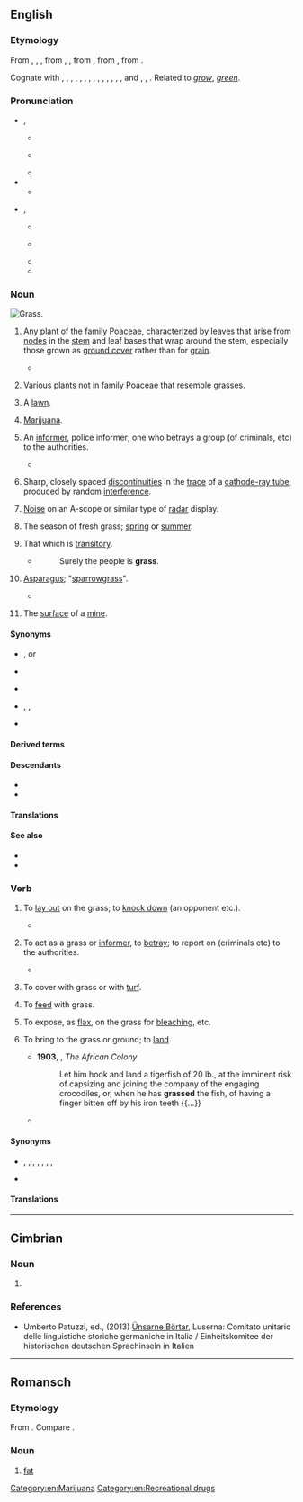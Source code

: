 {{also|Grass}}
==English==
{{wikipedia}}

===Etymology===
{{root|en|ine-pro|*gʰreh₁-}}
From {{inh|en|enm|gras}}, {{m|enm|gres}}, {{m|enm|gers}}, from {{inh|en|ang|græs}}, {{m|ang|gærs||grass, blade of grass, herb, young corn, hay, plant; pasture}}, from {{inh|en|gmw-pro|*gras||grass}}, from {{inh|en|gem-pro|*grasą||grass}}, from {{inh|en|ine-pro|*gʰreh₁-||to grow}}.

{{rel-top|cognates}}
Cognate with {{cog|sco|girs}}, {{m|sco|gers}}, {{m|sco|gress||grass}}, {{cog|frr|gäärs}}, {{m|frr|geers||grass}}, {{cog|stq|Gäärs||grass}}, {{cog|fy|gers||grass}}, {{cog|nds|Gras||grass}}, {{cog|nl|gras||grass, turf, pasture}}, {{cog|de|Gras||grass, weed}}, {{cog|da|græs||grass}}, {{cog|sv|gräs||grass}}, {{cog|nb|gress||grass}}, {{cog|fo|-}}, {{cog|is|-}} and {{cog|nn|gras||grass}}, {{cog|la|herba||plant, weed, grass}}, {{cog|sq|grath||grass blade, spike}}. Related to ''[[grow]]'', ''[[green]]''.
{{rel-bottom}}

===Pronunciation===
* {{enPR|gräs}}, {{IPA|en|/ɡɹɑːs/}}
** {{a|RP}} {{IPA|en|[ɡɹ̠ɑːs]}}
** {{a|AU|NZ}} {{IPA|en|[ɡɹ̠äːs]|[ɡɹ̠ɐːs]}}
** {{audio|en|En-uk-grass.ogg|Audio (UK)}}
* {{audio|en|LL-Q1860 (eng)-Back ache-grass.wav|Audio}}
** {{rhymes|en|ɑːs}}
* {{enPR|grăs}}, {{IPA|en|/ɡɹæs/}}
** {{a|US|Canada}} {{IPA|en|[ɡɹ̠æs]|[ɡɹ̠ɛəs]|[ɡɹ̠eəs]}}
** {{a|Northern England|Ireland}} {{IPA|en|[ɡɹ̠as]|[ɡɹ̠æs]}}
** {{audio|en|en-us-grass.ogg|Audio (US)}}
** {{rhymes|en|æs}}

===Noun===
[[Image:Grass-JW.jpg|thumb|right|Grass.]]
{{en-noun|~}}

# {{lb|en|countable|uncountable}} Any [[plant]] of the [[family]] [[Poaceae]], characterized by [[leaf|leaves]] that arise from [[node]]s in the [[stem]] and leaf bases that wrap around the stem, especially those grown as [[ground cover]] rather than for [[grain]].
#* {{quote-book|en|year=1913|author={{w|Joseph C. Lincoln}}
|title=[http://openlibrary.org/works/OL5535161W Mr. Pratt's Patients]|chapter=1
|passage='Twas early June, the new '''grass''' was flourishing everywheres, the posies in the yard—peonies and such—in full bloom, the sun was shining, and the water of the bay was blue, with light green streaks where the shoal showed.}}
# {{lb|en|countable}} Various plants not in family Poaceae that resemble grasses.
# {{lb|en|uncountable}} A [[lawn]].
# {{lb|en|uncountable|slang}} [[marijuana|Marijuana]].
# {{lb|en|countable|Britain|slang}} An [[informer]], police informer; one who betrays a group (of criminals, etc) to the authorities.
#* {{quote-book|en|title=Coding of a Concrete Animal|page=215|author=Paul Knight|year=2007|passage=He was a '''grass''' and an arse lick and he didn't do it for him, he did it for his brother, because if Vaughan had hit him especially with his mallet, Mark was the kind of lowlife that would have pressed charges and then that's a whole different problem.}}
#:{{ux|en|What just happened must remain secret. Don't be a '''grass''.}}
# {{lb|en|uncountable|physics}} Sharp, closely spaced [[discontinuity|discontinuities]] in the [[trace]] of a [[cathode-ray tube]], produced by random [[interference]].
# {{lb|en|uncountable|slang}} [[noise|Noise]] on an A-scope or similar type of [[radar]] display.
# The season of fresh grass; [[spring]] or [[summer]].
# {{lb|en|obsolete|figurative}} That which is [[transitory]].
#* {{RQ:KJV|Isaiah|40|7}}
#*: Surely the people is '''grass'''.
# {{lb|en|countable|folk etymology}} [[asparagus|Asparagus]]; "[[sparrowgrass]]".
#* {{quote-book|en|year=1769|author={{w|Hannah Glasse}}
|title=[https://books.google.ca/books?id=L51gAAAAcAAJ&dq=the%20art%20of%20cookery%201765&pg=PR2#v=onepage&q=the%20art%20of%20cookery%201765&f=false [[Wikipedia:The Art of Cookery made Plain and Easy|The Art of Cookery made Plain and Easy]]]|edition=9th|page=195
|passage='Have ready a hundred of ſmall '''graſs''' boiled, then ſave tops enough to ſtick the rolls with, the reſt cut ſmall and put into the cream, fill the loaves with them.'}}
# {{lb|en|mining}} The [[surface]] of a [[mine]].

====Synonyms====
* {{sense|Poaceae}} {{ll|mul|Gramineae}} {{qualifier|alternative name}}, or {{seeSynonyms|en|grass|sense=1|nocap=1}}
* {{sense|marijuana}} {{seeSynonyms|en|marijuana|sense=1}}
* {{sense|informant}} {{seeSynonyms|en|informant|sense=1}}
* {{sense|spring}} {{l|en|breakup}}, {{l|en|spring}}, {{l|en|springtime}}
* {{sense|that which is transitory}} {{l|en|ephemera}}

====Derived terms====
{{der4|en|title=Terms derived from ''grass'' (noun)
|Aleppo grass
|Antarctic hair grass
|beachgrass
|[[bentgrass]], [[bent grass]]
|Bermuda grass
|bluegrass
|bluestem grass
|deergrass
|gama grass
|goatgrass
|goosegrass
|grassbird
|grasscutting
|grass box
|grass court
|grasscycle
|grasseater
|grassfinch
|goosegrass
|[[grass fire]], [[grassfire]]
|grass-green
|grass-grown
|grass hockey
|grasshook
|grasshopper
|grass jelly
|grassland
|grassless
|grasslike
|grass of Parnassus
|grassplot
|grass roots
|grass script
|grass skirt
|grass snake
|grass top
|grass trap
|grass tree
|grass widow
|grass widower
|grasswren
|grassy
|Johnson grass
|kick into the long grass
|lemongrass
|let the grass grow under one's feet
|marram grass
|marsh grass
|muttongrass
|one's ass is grass
|pinegrass
|quackgrass
|redtop grass
|ryegrass
|scutch grass
|smutgrass
|[[spear grass]], [[speargrass]]
|squirrel grass
|supergrass
|sweetgrass
|Sweet Grass County
|switchgrass
|wiregrass
|witchgrass
|yardgrass
}}

====Descendants====
* {{desc|tpi|gras|alts=1}}
* {{desc|bor=1|hif|giraas}}

====Translations====
{{trans-top|ground cover plant}}
{{multitrans|data=
* Abenaki: {{tt|abe|mskiko}}
* Abkhaz: {{tt|ab|аҳәа|sc=Cyrl}}
* Adyghe: {{tt|ady|уцы}}, {{tt|ady|уц}} {{qualifier|Shapsug}}
* Afrikaans: {{tt+|af|gras}}
* Aguaruna: {{tt|agr|dupa}}
* Ahtna: {{tt|aht|tłʼogh}}
* Akhvakh: {{tt|akv|жоми|tr=žomi}}
* Akkadian: {{tt|akk|𒌑𒇷𒀀𒊬|tr=dīšu}}
* Albanian: {{tt+|sq|bar|m}}
* Aleut: {{tt|ale|qiigax̂}}
* Amharic: {{tt|am|ሣር}}
* Andi: {{tt|ani|кӏвордо|tr=ḳʷordo}}
* Arabic: {{tt+|ar|حَشِيش|m}}, {{tt+|ar|عُشْب|m}}
*: Egyptian Arabic: {{tt|arz|نجيلة|tr=negila|sc=Arab}}
*: Juba Arabic: {{tt|pga|gesh}}
*: Moroccan Arabic: {{tt|ary|ربيع|m|tr=rbīʿ}}
* Aragonese: {{tt+|an|yerba|f}}
* Araki: {{tt|akr|juvu}}
* Aramaic:
*: Classical Syriac: {{tt|syc|ܥܡܝܪܐ|m|tr=ˁmīrā}}
* Archi: {{tt|aqc|гьоти|tr=hoti}}
* Armenian: {{tt+|hy|խոտ}}
* Aromanian: {{tt|rup|earbã|f}}, {{tt|rup|iarbã|f}}
* Assamese: {{tt|as|ঘাঁহ}}
* Asturian: {{tt+|ast|yerba|f}}
* Azerbaijani: {{tt+|az|Azerbaijaniot}}
* Bashkir: {{tt|ba|үлән|sc=Cyrl}}
* Basque: {{tt|eu|belar}}
* Bavarian: {{tt|bar|gròs}}, {{tt|bar|groos}} {{qualifier|Timau}}
* Beaver: {{tt|bea|tl’uge}}
* Belarusian: {{tt|be|трава́|f|sc=Cyrl}}
* Bengali: {{tt|bn|ঘাস}}, {{tt|bn|তৃণ}}
* Bikol Central:
*: Bikol Legazpi: {{tt|bcl|awot}}
*: Bikol Naga: {{tt|bcl|duot}}
* Biao: {{tt|byk|jɔk¹⁰}}
* Bobongko: {{tt|bgb|bombang}}
* Bouyei: {{tt|pcc|nyal}}
* Breton: {{tt+|br|geot|f}}, {{tt+|br|geotenn|f}}, {{tt+|br|gwelt|f}}
* Bulgarian: {{tt+|bg|трева́|f|sc=Cyrl}}
* Burmese: {{tt+|my|မြက်|sc=Mymr}}
* Burun: {{tt|bdi|luum}} {{qualifier|Malak}}
* Cahuilla: {{tt|chl|samat}}
* Carolinian: {{tt|cal|fitil}}
* Carrier: {{tt|crx|tl'o}}
* Catalan: {{tt+|ca|herba|f}}
* Catawba: {{tt|chc|sarak}}
* Cebuano: {{tt|ceb|balili}}
* Central Atlas Tamazight: {{tt|tzm|ⵜⵓⴳⴰ|f}}
* Central Melanau: {{tt|mel|sek}}, {{tt|mel|ruput}}
* Chakma: {{tt|ccp|𑄊𑄌𑄴|tr=ghāc|sc=Cakm}}
* Chamicuro: {{tt|ccc|c̈homajshi}}
* Chechen: {{tt|ce|буц}}
* Cheke Holo: {{tt|mrn|ḡreʼi}}
* Cherokee: {{tt|chr|ᎧᏁᏍᎦ}}
* Chichewa: {{tt|ny|udzu|c14}}
* Chinese:
*: Cantonese: {{tt+|yue|草|tr=cou2|sc=Hani}}
*: Dungan: {{tt|dng|цо}}
*: Hakka: {{tt|hak|草|tr=chhó}}
*: Mandarin: {{tt+|cmn|草|tr=cǎo|sc=Hani}}, {{tt+|cmn|青草|tr=qīngcǎo|sc=Hani}}, {{tt+|cmn|雜草}}, {{tt+|cmn|杂草|tr=zácǎo}}
*: Min Dong: {{tt|cdo|草|tr=chāu}}
*: Min Nan: {{tt+|nan|草|tr=chháu}}
*: Wu: {{tt|wuu|草|tr=tshau}}
* Chipewyan: {{tt|chp|tł’ok}}
* Chukchi: {{tt|ckt|въэй|tr=v'ej}}, {{tt|ckt|въагԓыӈын|tr=v'aglyṇyn}}
* Chuukese: {{tt|chk|fetin}}
* Chuvash: {{tt|cv|курӑк}}
* Cimbrian: {{tt|cim|gras|m}}
* Comanche: {{tt|com|sunipʉ}}
* Cornish: {{tt|kw|gwels|f}}
* Corsican: {{tt+|co|erba|f}}, {{tt+|co|arba|f}}
* Cree: {{tt|cr|ᒪᐢᑯᓯᕀ}}
* Czech: {{tt+|cs|tráva|f}}
* Dalmatian: {{tt|dlm|jarba|f}}
* Danish: {{tt+|da|græs|n}}
* Dargwa: {{tt|dar|кьар}}
* Dolgan: {{tt|dlg|от|tr=ot}}
* Dongxiang: {{tt|sce|osun}}
* Dupaningan Agta: {{tt|duo|ruot}}
* Dutch: {{tt+|nl|gras|n}}
* Erzya: {{tt|myv|тикше}}
* Esperanto: {{tt+|eo|herbo}}, {{tt+|eo|greso}}
* Estonian: {{tt|et|muru}}, {{tt+|et|rohi}}
* Faroese: {{tt+|fo|gras|n}}
* Fiji Hindi: {{tt+|hif|giraas}}
* Finnish: {{tt+|fi|heinä}}, {{tt+|fi|ruoho}}
* French: {{tt+|fr|herbe|f}}
* Friulian: {{tt|fur|jerbe|f}}
* Gaam: {{tt|tbi|lɛ́ɛ́l}}
* Galibi Carib: {{tt|car|itupu}}
* Galician: {{tt+|gl|herba|f}}, {{tt|gl|grama|f}}
* Gamilaraay: {{tt|kld|garaarr}}
* Georgian: {{tt|ka|ბალახი}}
* German: {{tt+|de|Gras|n}}
*: Alemannic German: {{tt|gsw|gras}}, {{tt|gsw|chrud}}, {{tt|gsw|weidu}}
*: Old High German: {{tt|goh|gras}}
*: Pennsylvania German: {{tt|pdc|Graas|n}}
* Gothic: {{tt|got|𐌲𐍂𐌰𐍃|n|sc=Goth}}
* Greek: {{tt+|el|χορτάρι|n}}
*: Ancient: {{tt|grc|χόρτος|m}}, {{tt|grc|πόα|f}}
* Greenlandic: {{tt|kl|ivik}}
* Guaraní: {{tt+|gn|ka'a}}
* Gujarati: {{tt|gu|ઘાસ|n}}
* Haitian Creole: {{tt|ht|zèb}}
* Hawaiian: {{tt|haw|mauʻu}}
* Hebrew: {{tt+|he|דֶּשֶׁא|m}}, {{tt+|he|עֵשֶׂב|m|tr='ésev}}
* Heiltsuk: {{tt|hei|k̓ít̓ṃ}}
* Hiligaynon: {{tt|hil|hilamon}}
* Hindi: {{tt+|hi|घास|f}}
* Hittite: {{tt|hit|𒌑𒂖𒆪|c|tr=we-el-ku}}
* Hopi: {{tt|hop|tuusaqa}}
* Hungarian: {{tt+|hu|fű}}
* Hunsrik: {{tt|hrx|Graas|n}}
* Icelandic: {{tt+|is|gras|n}}
* Ido: {{tt+|io|gazono}}
* Ilocano: {{tt|ilo|rúot}}
* Indonesian: {{tt+|id|rumput}}
* Ineseño: {{tt|inz|ˀaxulapšan}}, {{tt|inz|cweq}}
* Interlingua: {{tt|ia|herba}}
* Interlingue: {{tt|ie|herbe}}
* Irish: {{tt+|ga|féar|m}}
*: Old Irish: {{tt|sga|fér|n}}
* Isan: {{t-needed|tts}}
* Istriot: {{tt|ist|gièrba|f}}, {{tt|ist|yerba|f}}
* Istro-Romanian: {{tt|ruo|iorbe|f}}
* Italian: {{tt+|it|erba|f}}, {{tt|it|graminacea|f}}
* Itelmen: {{tt|itl|°сысал|tr=°sysal}}
* Japanese: {{tt+|ja|草|tr=くさ, kusa|sc=Jpan}}, {{tt+|ja|雑草|tr=ざっそう, zassō}}
* Kabardian: {{tt|kbd|удз}}
* Kannada: {{tt+|kn|ಪುಲ್|sc=Knda}}, {{tt+|kn|ಹುಲ್ಲು|sc=Knda}}
* Karachay-Balkar: {{tt|krc|кырдык|tr=kırdık}}
* Kashubian: {{tt|csb|trôwa|f}}
* Kaska: {{tt|kkz|tlʼōge}}
* Kazakh: {{tt+|kk|шөп|sc=Cyrl}}, {{tt+|kk|от|sc=Cyrl}}
* Ket: {{tt|ket|даан|tr=daan}}
* Khinalug: {{tt|kjj|инк}}
* Khmer: {{tt+|km|ស្មៅ}}
* Koasati: {{tt|cku|pahí}}
* Komi-Permyak: {{tt|koi|турун}}
* Konkani: {{tt|kok|ताण|n|tr=tăṇṇā}}
* Korean: {{tt+|ko|풀}}, {{tt+|ko|잡초}}
* Koyraboro Senni: {{tt|ses|arkusuboŋkaara}}, {{tt|ses|subbu}}
* Koyukon: {{tt|koy|kʼitsaanʼ}}
* Kunigami: {{tt|xug|クサー|tr=kusaa}}
* Kunza: {{tt|kuz|ckautcha}}
* Kurdish:
*: Central Kurdish: {{tt+|ckb|گیا|alt=گِیا}}
*: Northern Kurdish: {{tt+|kmr|giya|m}}
* Kyrgyz: {{tt+|ky|чөп|sc=Cyrl}}, {{tt+|ky|шибер|sc=Cyrl}}
* Ladino: {{tt|lad|yerva|f}}
* Lakota: {{tt|lkt|peji}}, {{tt|lkt|pȟeží}}
* Lamba: {{tt|lam|ubwani}}
* Lao: {{tt+|lo|ຫຍ້າ}}
* Latgalian: {{tt|ltg|zuole|f}}
* Latin: {{tt+|la|herba|f}}, {{tt|la|grāmen|n}}
* Latvian: {{tt+|lv|zāle|f}}
* Lepcha: {{tt|lep|ᰎᰬ}}
* Ligurian: {{tt|lij|èrba|f}} {{qualifier|Genovese}}
* Limburgish: {{tt+|li|graas|n}}
* Limos Kalinga: {{tt|kmk|bollat}}
{{trans-mid}}
* Lindu: {{tt|klw|kawoko}}
* Lingala: {{tt|ln|litíti|c5|c6}}
* Lithuanian: {{tt+|lt|žolė|f}}
* Low German:
*: German Low German: {{tt|nds-de|Gras}}
* Luhya: {{tt|luy|bunyasi}}
* Luxembourgish: {{tt|lb|Gras|n}}
* Lü: {{tt|khb|ᦊᦱᧉ}}
* Maasai: {{tt|mas|ɛnkʉ́jɨ́tá}}
* Macedonian: {{tt|mk|трева|f|sc=Cyrl}}
* Malagasy: {{tt+|mg|ahitra}}
* Malay: {{tt+|ms|rumput}}
* Malayalam: {{tt+|ml|പുല്ല്|sc=Mlym}}
* Maltese: {{tt|mt|ħaxix|m}}
* Manchu: {{tt|mnc|ᠣᡵᡥᠣ}}
* Mansi: {{tt|mns|пум}}
* Manx: {{tt|gv|faiyr|m}}
* Maore Comorian: {{tt|swb|ɗavu}}
* Maori: {{tt|mi|mauti}}, {{tt|mi|karaehe}}, {{tt|mi|karaihe }}
* Marathi: {{tt|mr|गवत|n}}
* Mari:
*: Eastern Mari: {{tt|chm|шудо}}
*: Western Mari: {{tt|mrj|шуды}}
* Mazanderani: {{tt|mzn|واش|tr=vâš}}
* Megleno-Romanian: {{tt|ruq|iárbă|f}}
* Mi'kmaq: {{tt|mic|msigu}}
* Miyako: {{tt|mvi|フサ|tr=fusa}}
* Mon: {{tt|mnw|ချဲ|tr=choa}}
* Mongolian: {{tt+|mn|өвс|sc=Cyrl}}, {{tt+|mn|ногоо|sc=Cyrl}}
* Montagnais: {{tt|moe|mashkushu}}
* Montana Salish: {{tt|fla|skʷʔalulexʷ}}
* Mòcheno: {{tt|mhn|gros|n}}
* Nahuatl:
*: Classical: {{tt|nci|xihuitl}}
*: Eastern Huasteca: {{tt|nhe|xihuitl}}
* Navajo: {{tt|nv|tłʼoh}}
* Neapolitan: {{tt|nap|evera|f}}
* Nepali: {{tt+|ne|घाँस|f}}
* Nganasan: {{tt|nio|нөтә|tr=nŭatĕ}}
* Northern Ndebele: {{tt|nd|utshani|c14}}
* Northern Sami: {{tt|se|sitnu}}
* Northern Thai: {{t-needed|nod}}
* Norwegian:
*: Bokmål: {{tt+|nb|gress|n}}, {{tt+|nb|gras|n}}
*: Nynorsk: {{tt|nn|gras|n}}
* Nottoway-Meherrin: {{tt|nwy|oherag}}
* Nǀuu: {{tt|ngh|ǀhisi}}
* Occitan: {{tt+|oc|èrba|f}}
* Ojibwe: {{tt|oj|mashkosiw}}
* Okinawan: {{tt|ryu|くさ|tr=kusa}}
* Old Church Slavonic: {{tt|cu|трава|f|sc=Cyrs}}, {{tt|cu|трѣва|f}}
* Old East Slavic: {{tt|orv|трава|f}}
* Omaha-Ponca: {{tt|oma|pézhe}}
* Oriya: {{tt+|or|ଘାସ}}
* Ossetian: {{tt|os|кӕрдаг|sc=Cyrl}}, {{tt|os|нӕуу|sc=Cyrl}}
* Pa'o Karen: {{tt|blk|ထာအီး}}
* Pali: {{tt|pi|tiṇa|n}}
* Pana (Central Africa): {{tt|pnz|kpá}}
* Pashto: {{tt|ps|واش|m|tr=wāš}}, {{tt+|ps|شنه|f|tr=šnә}}
* Persian: {{tt+|fa|سبزه|tr=sabze}}, {{tt+|fa|علف|tr=alaf}}, {{tt+|fa|چمن|tr=čaman|sc=fa-Arab}}, {{tt+|fa|واش|tr=vâš|sc=fa-Arab}}
* Plains Miwok: {{tt|pmw|cike}}
* Plautdietsch: {{tt|pdt|Grauss|n}}
* Pohnpeian: {{tt|pon|dihpw}}
* Polabian: {{tt|pox|ziľă|f}}
* Polish: {{tt+|pl|trawa|f}}
* Portuguese: {{tt+|pt|grama|f}}, {{tt+|pt|relva|f}}
* Punjabi: {{tt|pa|ਘਾਹ|m}}
* Quapaw: {{tt|qua|mąhį́}}
* Quechua: {{tt|qu|qora}}, {{tt|qu|q'achu}}
* Rapa Nui: {{tt|rap|mouku}}
* Romanian: {{tt+|ro|iarbă|f}}
* Romansch: {{tt|rm|erva|f}} {{qualifier|Grischun, Surmiran, Puter}}, {{tt|rm|earva|f}} {{qualifier|Sutsilvan}}, {{tt|rm|erba|f}} {{qualifier|Vallader}}, {{tt|rm|jarva|f}} {{qualifier|Sursilvan}}
* Russian: {{tt+|ru|трава́|f}}
* Rusyn: {{tt|rue|трава|f}}
* Rwanda-Rundi:
*: Kirundi: {{tt|rw|ivyātsi}}
* Saisiyat: {{tt|xsy|hinbetel}}
* Samoan: {{tt|sm|mutia}}
* Sanskrit: {{tt+|sa|तृण|n}}
* Sardinian: {{tt|sc|erba|f}}
* Saterland Frisian: {{tt|stq|Gäärs|n}}
* Scots: {{tt|sco|gress}}, {{tt|sco|girse}}
* Scottish Gaelic: {{tt|gd|feur|m}}
* Serbo-Croatian:
*: Cyrillic: {{tt|sh|трава|f|sc=Cyrl}}
*: Roman: {{tt+|sh|trava|f}}
* Shan: {{tt+|shn|ယိူဝ်ႈ}}
* Shor: {{tt|cjs|ӧлең|tr=öleñ}}
* Sicilian: {{tt+|scn|erva|f}}, {{tt+|scn|erba|f}}, {{tt+|scn|èriva|f}}, {{tt+|scn|ierva|f}}, {{tt+|scn|jerva|f}}
* Silesian: {{tt|szl|trŏwa|f}}
* Sinhalese: {{tt+|si|තණ|sc=Sinh}}, {{tt|si|තණකොළ|sc=Sinh}}
* Slovak: {{tt|sk|tráva|f}}
* Slovene: {{tt+|sl|trava|f}}
* Somali: {{tt|so|caws|m}}
* Sorbian:
*: Lower Sorbian: {{tt|dsb|tšawa|f}}
*: Upper Sorbian: {{tt|hsb|trawa|f}}
* Sotho: {{tt|st|jwang|c14}}
* Southern Altai: {{tt|alt|ӧлӧҥ}}, {{tt|alt|от}}
* Spanish: {{tt+|es|pasto|m}}, {{tt+|es|hierba|f}}, {{tt+|es|grama|f}}
* Sranan Tongo: {{tt|srn|grasi}}
* Sundanese: {{tt|su|jukut}}
* Swahili: {{tt+|sw|nyasi|c5|c6}}
* Swazi: {{tt|ss|tjani|c14}}
* Swedish: {{tt+|sv|gräs|n}}
* Sylheti: {{tt|syl|ꠊꠣ}}
* Tabasaran: {{tt|tab|укӏ}}
* Tagalog: {{tt+|tl|damo}}
* Tajik: {{tt+|tg|сабза|sc=Cyrl}}
* Tamil: {{tt+|ta|புல்|sc=Taml}}
* Taos: {{tt|twf|łíne}}
* Tatar: {{tt+|tt|үлән|sc=Cyrl}}, {{tt+|tt|чирәм|sc=Cyrl}}
* Telugu: {{tt+|te|గడ్డి}}, {{tt+|te|తృణము}}, {{tt+|te|కసవు}}
* Tetum: {{tt|tet|duut}}
* Thai: {{tt+|th|หญ้า}}
* Tibetan: {{tt|bo|རྩྭ|sc=Tibt}}
* Tigrinya: {{tt+|ti|ሳዕሪ}}
* Tiwi: {{tt|tiw|pitarika|f}}
* Tlingit: {{tt|tli|chookán}}
* Tocharian B: {{tt|txb|atiyo}}
* Tok Pisin: {{tt|tpi|gras}}, {{tt|tpi|garas}}
* Tsonga: {{tt|ts|byanyi}}
* Tsou: {{tt|tsu|kukuzo}}
* Tswana: {{tt|tn|tlhaga|c9}}
* Tundra Nenets: {{tt|yrk|ӈум'|tr=ngum'}}, {{tt|yrk|ӈамдэ'|tr=ngamdė'}}
* Tupinambá: {{tt|tpn|ka'a}}
* Turkish: {{tt+|tr|ot}}, {{tt+|tr|çimen}}, {{tt+|tr|çim}}
* Turkmen: {{tt|tk|ot}}
* Tuvan: {{tt|tyv|оът}}
* Udmurt: {{tt|udm|турын}}
* Ukrainian: {{tt+|uk|трава́|f|sc=Cyrl}}, {{tt|uk|мурава|f|sc=Cyrl}}, {{tt+|uk|моріг|m|sc=Cyrl}}
* Unami: {{tt|unm|skikw}}
* Urdu: {{tt|ur|گھاس|f|tr=ghās}}
* Uyghur: {{tt|ug|چۆپ|sc=ug-Arab}}, {{tt|ug|ئوت}}
* Uzbek: {{tt+|uz|oʻt}}
* Venetian: {{tt+|vec|èrba|f}}
* Vietnamese: {{tt+|vi|cỏ}}
* Vilamovian: {{tt|wym|gros|n}}
* Volapük: {{tt+|vo|yeb}}
* Walloon: {{tt+|wa|yebe|f}}, {{tt+|wa|waide|f}}
* Wappo: {{tt|wao|šíʔe}}
* Waray-Waray: {{tt|war|banwa}}
* Wawa: {{tt|www|òndī}}
* Welsh: {{tt+|cy|glaswellt|m}}, {{tt|cy|gwellt|m-p}}
* West Coast Bajau: {{tt|bdr|padang}}
* West Flemish: {{tt|vls|ges|n}}
* West Frisian: {{tt|fy|gers|c}}
* White Hmong: {{tt|mww|nyom}}
* Wolof: {{tt+|wo|ñax}}
* Yakut: {{tt|sah|от}}
* Yami: {{tt|tao|tamek}}
* Yiddish: {{tt|yi|גראָז|n}}
* Yoruba: {{tt|yo|koríko}}
* Yup'ik: {{tt|esu|canek}}
* Yurok: {{tt|yur|ˀɹ·wɹh}}
* Zazaki: {{tt|zza|vas|n}}, {{tt|zza|vhas|n}}
* Zealandic: {{tt|zea|gos|n}}
* Zhuang: {{tt|za|nywj}}
* Zulu: {{tt|zu|utshani|c14}}
* ǃXóõ: {{tt|nmn|ǁkxʻâã}}
{{trans-bottom}}

{{trans-top|lawn}}
* Arabic: {{tt+|ar|حَشِيش|m}}
* Breton: {{tt+|br|geot|c}}, {{tt|br|brgeotenn|f}}, {{tt|br|leton|c}}, {{tt+|br|letonenn|f}}, {{tt+|br|glazenn|f}}
* Bulgarian: {{tt+|bg|морава|f|sc=Cyrl}}, {{tt|bg|тревна площ|f|sc=Cyrl}}
* Chinese:
*: Mandarin: {{tt+|cmn|草坪|tr=cǎopíng|sc=Hani}}
* Czech: {{tt+|cs|trávník|m}}
* Danish: {{tt+|da|græsplæne|c}},{{tt|da|plæne|n}} {{qualifier|qoloquial}}
* Estonian: {{tt|et|muruplats}}
* Finnish: {{tt+|fi|nurmi}}, {{tt+|fi|nurmikko}}, {{tt+|fi|ruoho}}
* French: {{tt+|fr|pelouse|f}}, {{tt+|fr|gazon|m}}
* Galician: {{tt|gl|céspede|m}}, {{tt|gl|herbal|m}}, {{tt|gl|herbeira|f}}
* German: {{tt+|de|Rasen|m}}
* Greek: {{tt+|el|γκαζόν|n}}
* Guaraní: {{tt+|gn|ka'a}}
* Hiligaynon: {{tt|hil|hilamnan}}
* Interlingua: {{tt|ia|herba}}
* Italian: {{tt+|it|prato|m}}
* Japanese: {{tt+|ja|芝生|tr=しばふ, shibafu|sc=Jpan}}
* Korean: {{tt|ko|풀밭}}, {{tt+|ko|잔디밭}}
* Latgalian: {{tt|ltg|zuole|f}}
{{trans-mid}}
* Latvian: {{tt+|lv|zāle|f}}, {{tt|lv|zāliens|m}}
* Lithuanian: {{tt+|lt|žolė|f}}, {{tt+|lt|veja|f}}
* Navajo: {{tt|nv|tłʼoh}}
* Persian: {{tt+|fa|چمن|tr=čaman|sc=fa-Arab}}, {{tt+|fa|فرزد|tr=farazd|sc=fa-Arab}}
* Polish: {{tt+|pl|trawnik|m-in}}
* Portuguese: {{tt+|pt|grama|f}}, {{tt|pt|gramado|m}}, {{tt|pt|relvado|m}}
* Russian: {{tt+|ru|газо́н|m}}, {{tt+|ru|лужа́йка|f}}
* Serbo-Croatian:
*: Cyrillic: {{tt|sh|травњак|m|sc=Cyrl}}
*: Roman: {{tt+|sh|travnjak|m}}
* Slovene: {{tt|sl|trata|f}}
* Spanish: {{tt+|es|hierba|f}}, {{tt+|es|césped|m}}
* Swahili: {{tt+|sw|nyasi}}
* Swedish: {{tt+|sv|gräs}}
* Tagalog: {{tt|tl|damuhan}}
* Tok Pisin: {{tt|tpi|gras}}
* Tupinambá: {{tt|tpn|ka'a}}
* Vietnamese: {{tt+|vi|bãi cỏ}}
* Walloon: {{tt+|wa|waezon|m}}, {{tt+|wa|rimouye|f}}
* Welsh: {{tt+|cy|lawnt|f}}
{{trans-bottom}}

{{trans-top|marijuana}}
* Breton: {{tt|br|struj|m}}
* Bulgarian: {{tt|bg|хашиш|m|sc=Cyrl}}
* Czech: {{tt+|cs|tráva|f}}
* Danish: {{tt+|da|græs}}
* Dutch: {{tt+|nl|wiet|m}}
* Finnish: {{tt+|fi|ruoho}}, {{tt+|fi|pilvi}}
* French: {{tt+|fr|herbe|f}}, {{tt+|fr|beuh|f}}
* Galician: {{tt+|gl|herba|f}}
* German: {{tt+|de|Gras|n}}
* Hungarian: {{tt+|hu|fű}}
* Interlingua: {{tt|ia|herba}}
* Irish: {{tt+|ga|féar}}
* Italian: {{tt+|it|erba|f}}
* Lakota: {{tt|lkt|peji}}
* Latvian: {{tt+|lv|zāle|f}}, {{tt|lv|zālīte|f}}
* Lithuanian: {{tt+|lt|žolė|f}}
{{trans-mid}}
* Norwegian:
*: Bokmål: {{tt+|nb|gress|n}}, {{tt+|nb|gras|n}}
* Persian: {{tt+|fa|گراس|tr=gerâss|sc=fa-Arab}}, {{tt+|fa|گرس|tr=gerass|sc=fa-Arab}}
* Polish: {{tt+|pl|trawka|f}}
* Portuguese: {{tt+|pt|erva|f}}, {{tt+|pt|mato|m}}
* Romanian: {{tt+|ro|iarbă|f}}
* Russian: {{tt+|ru|тра́вка|f}}
* Serbo-Croatian:
*: Cyrillic: {{tt|sh|трава|f|sc=Cyrl}}
*: Roman: {{tt+|sh|trava|f}}
* Slovene: {{tt+|sl|trava|f}}
* Spanish: {{tt+|es|hierba|f}}, {{tt+|es|mota|f}}
* Swahili: {{tt+|sw|bangi}}
* Swedish: {{tt+|sv|gräs}}
* Tagalog: {{tt+|tl|damo}}
* Turkish: {{tt+|tr|ot}}
* Zazaki: {{tt|zza|vhas}}
{{trans-bottom}}

{{trans-top|informer}}
* Bulgarian: {{tt+|bg|издайник|m|sc=Cyrl}}, {{tt+|bg|информатор|m|sc=Cyrl}}
* Danish: {{tt|da|stikker|c}}
* Finnish: {{tt+|fi|vasikka}}
* French: {{tt+|fr|balance|f}}
* German: {{tt+|de|Spitzel|m}}
* Interlingua: {{tt|ia|delator}}, {{tt|ia|informante}}
* Italian: {{tt+|it|spia|f}}, {{tt+|it|delatore|m}}, {{tt+|it|pentito|m}}, {{tt+|it|traditore|m}}
{{trans-mid}}
* Latvian: {{tt|lv|nosūdzētājs|m}}, {{tt|lv|stukačs|m}}
* Norwegian:
*: Bokmål: {{tt|nb|tyster|m}}, {{tt|nb|informant|m}}
* Polish: {{tt+|pl|kapuś|m-pr}}
* Portuguese: {{tt+|pt|dedo-duro|m}}, {{tt+|pt|alcaguete|m}}
* Russian: {{tt+|ru|стука́ч|m}}, {{tt+|ru|стука́чка|f}}
}}<!-- close {{multitrans}} -->
{{trans-bottom}}

====See also====
* {{specieslite|Poaceae}}
* {{pedia|Grass (disambiguation)}}

===Verb===
{{en-verb}}

# {{lb|en|transitive}} To [[lay out]] on the grass; to [[knock down]] (an opponent etc.).
#* {{quote-book|en|year=1893|author=Arthur Conan Doyle|title=The Naval Treaty|publisher=Norton|year_published=2005|page=709|passage=He flew at me with his knife, and I had to '''grass''' him twice, and got a cut over the knuckles, before I had the upper hand of him.}}
# {{lb|en|transitive|or|intransitive|slang}} To act as a grass or [[informer]], to [[betray]]; to report on (criminals etc) to the authorities.
#* {{quote-book|en|year=2004|author=David Nobbs|title=Sex and Other Changes|url=https://books.google.com.hk/books?id=ic-Chb9y6W8C&pg=PA95|page=95|passage="I'm dressed as a woman, but I am still technically a man. I believe that to comply with the law of the land I ought to continue to use the [[gents'|Gents']], but in order not to look out place I intend to use the [[ladies'|Ladies']] from now on. I trust none of you will [[grass]] on me..."}}
# {{lb|en|transitive}} To cover with grass or with [[turf]].
# {{lb|en|transitive}} To [[feed]] with grass.
# {{lb|en|transitive}} To expose, as [[flax]], on the grass for [[bleach]]ing, etc.
# {{lb|en|transitive}} To bring to the grass or ground; to [[land]].
#* '''1903''', {{w|John Buchan}}, ''The African Colony''
#*: Let him hook and land a tigerfish of 20 lb., at the imminent risk of capsizing and joining the company of the engaging crocodiles, or, when he has '''grassed''' the fish, of having a finger bitten off by his iron teeth {{...}}
#* {{quote-book|en|year=2011|author=Deeanne Gist|title=Love on the Line|page=138|passage=In typical Necker style, the farmer walked to the line and mounted his gun without any shilly-shally. If he '''grassed''' the bird, he and Faurote would go into a shootout. If he missed, Faurote would win.}}

====Synonyms====
* {{sense|to lay out}} {{l|en|flatten}}, {{l|en|floor}}, {{l|en|lay low}}, {{l|en|lay out}}, {{l|en|knock down}}, {{l|en|knock out}}, {{l|en|knock over}}, {{l|en|strike down}}
* {{sense|to act as an informer}} {{seeSynonyms|en|rat out|sense=1}}

====Translations====
{{trans-top|to inform on}}
{{multitrans|data=
* Bulgarian: {{tt+|bg|издавам|sc=Cyrl}}, {{tt+|bg|предавам|sc=Cyrl}}
* Finnish: {{tt+|fi|vasikoida}}
* French: {{tt+|fr|moucharder}}
* German: {{tt+|de|verpfeifen}}
{{trans-mid}}
* Interlingua: {{tt|ia|[[facer]] le [[delation]]}}
* Portuguese: {{tt+|pt|delatar}}, {{tt|pt|dedurar}}, {{tt|pt|alcaguetar}}
* Swahili: {{tt+|sw|nyasi}}
{{trans-bottom}}

{{trans-top|To cover with grass or with turf}}
* Bulgarian: {{tt+|bg|затревявам}}
{{trans-mid}}
}}<!-- close {{multitrans}} -->
{{trans-bottom}}

[[Category:en:Marijuana]]
[[Category:en:Recreational drugs]]

----

==Cimbrian==

===Noun===
{{cim-noun|m}}

# {{lb|cim|Luserna|Thirteen Communities}} {{l|en|grass}}

===References===
* Umberto Patuzzi, ed., (2013) [http://www.lusern.it/documenti/Centro_documentazione/libri-depliant-att--didattica-relazioni-etc-/libri/le-nostre-parole-luserna.pdf Ünsarne Börtar], Luserna: Comitato unitario delle linguistiche storiche germaniche in Italia / Einheitskomitee der historischen deutschen Sprachinseln in Italien

----

==Romansch==

===Etymology===
From {{inh|rm|la|crassus}}. Compare {{cog|fr|graisse}}.

===Noun===
{{head|rm|noun|g=m}}

# [[fat]]
